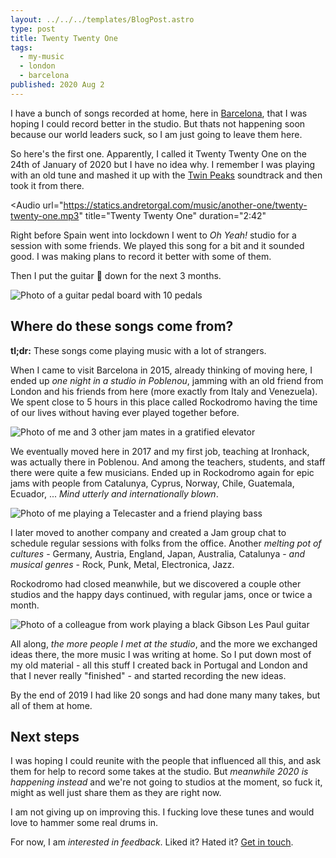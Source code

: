 ```yaml
---
layout: ../../../templates/BlogPost.astro
type: post
title: Twenty Twenty One
tags:
  - my-music
  - london
  - barcelona
published: 2020 Aug 2
---
```


<Abstract>

I have a bunch of songs recorded at home, here in [Barcelona](/tags/barcelona), that I was hoping I could record better in the studio. But thats not happening soon because our world leaders suck, so I am just going to leave them here.

</Abstract>

So here's the first one. Apparently, I called it Twenty Twenty One on the 24th of January of 2020 but I have no idea why. I remember I was playing with an old tune and mashed it up with the [Twin Peaks](https://www.youtube.com/watch?v=pXrjMaVoTy0) soundtrack and then took it from there.

<Audio
  url="https://statics.andretorgal.com/music/another-one/twenty-twenty-one.mp3"
  title="Twenty Twenty One"
  duration="2:42"
></Audio>

Right before Spain went into lockdown I went to _Oh Yeah!_ studio for a session with some friends. We played this song for a bit and it sounded good. I was making plans to record it better with some of them.

Then I put the guitar :guitar: down for the next 3 months.

![Photo of a guitar pedal board with 10 pedals](./media/oh-yeah.jpg 'Jamming at Oh Yeah! February 2020: Jumbotron pedal board')

## Where do these songs come from?

**tl;dr:** These songs come playing music with a lot of strangers.

When I came to visit Barcelona in 2015, already thinking of moving here, I ended up _one night in a studio in Poblenou_, jamming with an old friend from London and his friends from here (more exactly from Italy and Venezuela). We spent close to 5 hours in this place called Rockodromo having the time of our lives without having ever played together before.

![Photo of me and 3 other jam mates in a gratified elevator](./media/rockodromo.jpg 'Jamming at Rockodromo!, April 2015')

We eventually moved here in 2017 and my first job, teaching at Ironhack, was actually there in Poblenou. And among the teachers, students, and staff there were quite a few musicians. Ended up in Rockodromo again for epic jams with people from Catalunya, Cyprus, Norway, Chile, Guatemala, Ecuador, ... _Mind utterly and internationally blown_.

![Photo of me playing a Telecaster and a friend playing bass](./media/rockodromo-2.jpg 'Jamming at Rockodromo!, November 2017')

I later moved to another company and created a Jam group chat to schedule regular sessions with folks from the office. Another _melting pot of cultures_ - Germany, Austria, England, Japan, Australia, Catalunya - _and musical genres_ - Rock, Punk, Metal, Electronica, Jazz.

Rockodromo had closed meanwhile, but we discovered a couple other studios and the happy days continued, with regular jams, once or twice a month.

![Photo of a colleague from work playing a black Gibson Les Paul guitar](./media/gramophonia.jpg 'Jamming at Rockodromo, August 2019')

All along, _the more people I met at the studio_, and the more we exchanged ideas there, the more music I was writing at home. So I put down most of my old material - all this stuff I created back in Portugal and London and that I never really "finished" - and started recording the new ideas.

By the end of 2019 I had like 20 songs and had done many many takes, but all of them at home.

## Next steps

I was hoping I could reunite with the people that influenced all this, and ask them for help to record some takes at the studio. But _meanwhile 2020 is happening instead_ and we're not going to studios at the moment, so fuck it, might as well just share them as they are right now.

I am not giving up on improving this. I fucking love these tunes and would love to hammer some real drums in.

For now, I am _interested in feedback_. Liked it? Hated it? [Get in touch](/about#see-you-around).
